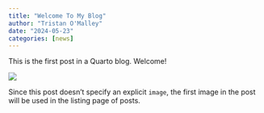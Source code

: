 ```yaml
---
title: "Welcome To My Blog"
author: "Tristan O'Malley"
date: "2024-05-23"
categories: [news]
---
```


This is the first post in a Quarto blog. Welcome!

![](thumbnail.jpg)

Since this post doesn't specify an explicit `image`, the first image in the post will be used in the listing page of posts.
